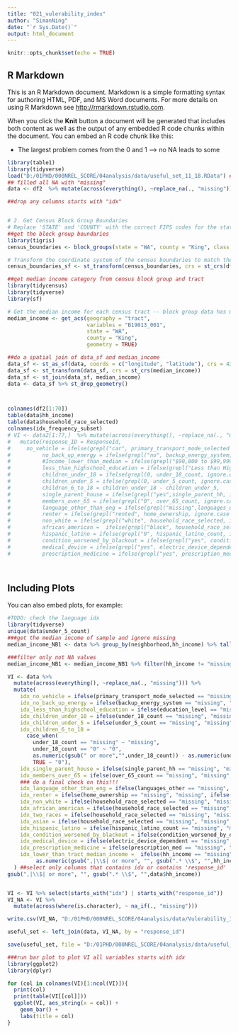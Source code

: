 ---
title: "021_vulerability_index"
author: "SimanNing"
date: "`r Sys.Date()`"
output: html_document
---

```{r setup, include=FALSE}
knitr::opts_chunk$set(echo = TRUE)
```

## R Markdown

This is an R Markdown document. Markdown is a simple formatting syntax for authoring HTML, PDF, and MS Word documents. For more details on using R Markdown see <http://rmarkdown.rstudio.com>.

When you click the **Knit** button a document will be generated that includes both content as well as the output of any embedded R code chunks within the document. You can embed an R code chunk like this:

- The largest problem comes from the 0 and 1 --> no NA leads to some 

```{r cars}
library(table1)
library(tidyverse)
load("D:/01PHD/000NREL_SCORE/04analysis/data/useful_set_11_18.RData") ##will load df2 exactly same as the one in the previous script
## filled all NA with "missing"
data <- df2  %>% mutate(across(everything(), ~replace_na(., "missing")))%>% select(-starts_with("idx"))

##drop any columns starts with "idx"


# 2. Get Census Block Group Boundaries
# Replace 'STATE' and 'COUNTY' with the correct FIPS codes for the state and county you're working with
##get the block group boundaries
library(tigris)
census_boundaries <- block_groups(state = "WA", county = "King", class = "sf")

# Transform the coordinate system of the census boundaries to match the Excel data
census_boundaries_sf <- st_transform(census_boundaries, crs = st_crs(df_sf))

##get median income category from census block group and tract
library(tidycensus)
library(tidyverse)
library(sf)

# Get the median income for each census tract -- block group data has missing values
median_income <- get_acs(geography = "tract", 
                         variables = "B19013_001", 
                         state = "WA", 
                         county = "King", 
                         geometry = TRUE)

##do a spatial join of data_sf and median_income
data_sf <- st_as_sf(data, coords = c("longitude", "latitude"), crs = 4326)
data_sf <- st_transform(data_sf, crs = st_crs(median_income))
data_sf <- st_join(data_sf, median_income)
data <- data_sf %>% st_drop_geometry()



colnames(df2[1:70])
table(data$hh_income)
table(data$household_race_selected)
colnames(idx_frequency_subset)
# VI <- data2[1:77,]  %>% mutate(across(everything(), ~replace_na(., "missing")))%>% 
#   mutate(response_ID = ResponseId,
#     no_vehicle = ifelse(grepl("car", primary_transport_mode_selected , ignore.case = TRUE), 0,1), 
#          no_back_up_energy = ifelse(grepl("no", backup_energy_system, ignore.case = TRUE), 1,0),
#          #Income_lower_than_median = ifelse(grepl("$90,000 to $99,999", Q19, ignore.case = TRUE), 0,1),
#          less_than_highschool_education = ifelse(grepl("Less than High School", education_level, ignore.case = TRUE), 1,0),
#          children_under_18 = ifelse(grepl(0, under_18_count, ignore.case = TRUE), 0,1),
#          children_under_5 = ifelse(grepl(0, under_5_count, ignore.case = TRUE), 0,1),
#          children_6_to_18 = children_under_18 - children_under_5,
#          single_parent_house = ifelse(grepl("yes",single_parent_hh, ignore.case = TRUE), 1,0),
#          members_over_65 = ifelse(grepl("0", over_65_count, ignore.case = TRUE), 0,1),
#          language_other_than_eng = ifelse(grepl("missing",languages_other , ignore.case = TRUE), 0,1),
#          renter = ifelse(grepl("rented", home_ownership, ignore.case = TRUE), 1,0),
#          non_white = ifelse(grepl("white", household_race_selected, ignore.case = TRUE), 0,1),
#          african_american =  ifelse(grepl("black", household_race_selected, ignore.case = TRUE), 1,0),
#          hispanic_latino = ifelse(grepl("0", hispanic_latino_count, ignore.case = TRUE), 0,1),
#          condition_worsened_by_blackout = ifelse(grepl("yes", condition_worsened_by_outage, ignore.case = TRUE), 1,0),
#          medical_device = ifelse(grepl("yes", electric_device_dependent, ignore.case = TRUE), 1,0),
#          prescription_medicine = ifelse(grepl("yes", prescription_med, ignore.case = TRUE), 1,0), .keep = "used")




```

## Including Plots

You can also embed plots, for example:

```{r pressure, echo=FALSE}
#TODO: check the language idx
library(tidyverse)
unique(data$under_5_count)
###get the median income of sample and ignore missing
median_income_NB1 <- data %>% group_by(neighborhood,hh_income) %>% tally() #median_income = median(as.numeric(gsub(",|\\$| or more|missing", "", gsub(".* \\$", "",hh_income))))

###filter only not NA values
median_income_NB1 <- median_income_NB1 %>% filter(hh_income != "missing") %>% group_by(neighborhood) %>% summarise(median_income = median(as.numeric(gsub(",|\\$| or more|missing", "", gsub(".* \\$", "",hh_income)))))

VI <- data %>% 
  mutate(across(everything(), ~replace_na(., "missing"))) %>% 
  mutate(
    idx_no_vehicle = ifelse(primary_transport_mode_selected == "missing", "missing", ifelse(grepl("car", primary_transport_mode_selected, ignore.case = TRUE), 0, 1)), 
    idx_no_back_up_energy = ifelse(backup_energy_system == "missing", "missing", ifelse(grepl("no", backup_energy_system, ignore.case = TRUE), 1, 0)),
    idx_less_than_highschool_education = ifelse(education_level == "missing", "missing", ifelse(grepl("Less than High School", education_level, ignore.case = TRUE), 1, 0)),
    idx_children_under_18 = ifelse(under_18_count == "missing", "missing", ifelse(grepl(0, under_18_count, ignore.case = TRUE), 0, 1)),
    idx_children_under_5 = ifelse(under_5_count == "missing", "missing", ifelse(grepl(0, under_5_count, ignore.case = TRUE), 0, 1)),
    idx_children_6_to_18 = 
      case_when(
        under_18_count == "missing" ~ "missing",
        under_18_count == "0" ~ "0",
        as.numeric(gsub(" or more","",under_18_count)) - as.numeric(under_5_count)>0 ~ "1",
        TRUE ~ "0"),
    idx_single_parent_house = ifelse(single_parent_hh == "missing", "missing", ifelse(grepl("yes", single_parent_hh, ignore.case = TRUE), 1, 0)),
    idx_members_over_65 = ifelse(over_65_count == "missing", "missing", ifelse(grepl(0, over_65_count, ignore.case = TRUE), 0, 1)),
    ### do a final check on this!!!
    idx_language_other_than_eng = ifelse(languages_other == "missing", "missing", ifelse(grepl("missing", languages_other, ignore.case = TRUE), 0, 1)),
    idx_renter = ifelse(home_ownership == "missing", "missing", ifelse(grepl("rented", home_ownership, ignore.case = TRUE), 1, 0)),
    idx_non_white = ifelse(household_race_selected == "missing", "missing", ifelse(!grepl("white:", household_race_selected, ignore.case = TRUE), 1, 0)),
    idx_african_american = ifelse(household_race_selected == "missing", "missing", ifelse(grepl("black", household_race_selected, ignore.case = TRUE), 1, 0)),
    idx_two_races = ifelse(household_race_selected == "missing", "missing", ifelse(grepl('Two or more races:|,', household_race_selected, ignore.case = TRUE), 1, 0)),
    idx_asian = ifelse(household_race_selected == "missing", "missing", ifelse(grepl('Asian', household_race_selected, ignore.case = TRUE), 1, 0)),
    idx_hispanic_latino = ifelse(hispanic_latino_count == "missing", "missing", ifelse(grepl("0", hispanic_latino_count, ignore.case = TRUE), 0, 1)),
    idx_condition_worsened_by_blackout = ifelse(condition_worsened_by_outage == "missing", "missing", ifelse(grepl("yes", condition_worsened_by_outage, ignore.case = TRUE), 1, 0)),
    idx_medical_device = ifelse(electric_device_dependent == "missing", "missing", ifelse(grepl("yes", electric_device_dependent, ignore.case = TRUE), 1, 0)),
    idx_prescription_medicine = ifelse(prescription_med == "missing", "missing", ifelse(grepl("yes", prescription_med, ignore.case = TRUE), 1, 0)),
    idx_lower_than_tract_median_income =  ifelse(hh_income == "missing", "missing",ifelse(
         as.numeric(gsub(",|\\$| or more", "", gsub(".* \\$", "",hh_income)))< estimate,1,0)) #,
  ) ##select only columns that contains idx or contains 'response_id'
gsub(",|\\$| or more", "", gsub(".* \\$", "",data$hh_income))


VI <- VI %>% select(starts_with("idx") | starts_with("response_id"))
VI_NA <- VI %>%
  mutate(across(where(is.character), ~ na_if(., "missing")))

write.csv(VI_NA, "D:/01PHD/000NREL_SCORE/04analysis/data/Vulerability_Index_1129.csv", row.names = FALSE)

useful_set <- left_join(data, VI_NA, by = "response_id")

save(useful_set, file = "D:/01PHD/000NREL_SCORE/04analysis/data/useful_set_11_29.RData")
```

```{r}
###run bar plot to plot VI all variables starts with idx
library(ggplot2)
library(dplyr)

for (col in colnames(VI)[1:ncol(VI)]){
  print(col)
  print(table(VI[[col]]))
  ggplot(VI, aes_string(x = col)) +
    geom_bar() +
    labs(title = col)
}



```

```{r}

```


